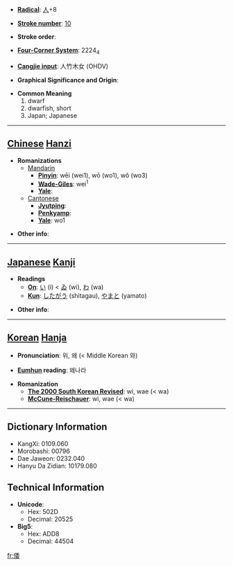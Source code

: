 * '''[[Wiktionary:Chinese radical index| Radical]]''': [[Wiktionary:Chinese radical index 人|人]]+8

* '''[[Wiktionary:Chinese total strokes index|Stroke number]]''': [[Wiktionary:Chinese total strokes index 10|10]]

* '''Stroke order''': 

* '''[[Wiktionary:Chinese four corner index|Four-Corner System]]''': 2224<sub>4</sub>

* '''[[Wiktionary:Chinese Cangjie index|Cangjie input]]''': 人竹木女 (OHDV)

* '''Graphical Significance and Origin''': 

* '''Common Meaning'''
*#dwarf
*# dwarfish, short
*#Japan; Japanese


----

== [[Chinese]] [[Hanzi]] ==

* '''Romanizations'''
** [[Mandarin]]
*** '''[[Pinyin]]''': wēi (wei1), wō (wo1), wǒ (wo3)
*** '''[[Wade-Giles]]''': wei<sup>1</sup>
*** '''[[Yale]]''': 
**[[Cantonese]]
***'''[[Jyutping]]''':
***'''[[Penkyamp]]''': 
***'''[[Yale]]''': wo1

* '''Other info''': 

----

== [[Japanese]] [[Kanji]] ==

* '''Readings'''
** '''[[On]]''': [[い]] (i) < [[ゐ]] (wi), [[わ]] (wa)
** '''[[Kun]]''': [[したがう]] (shitagau), [[やまと]] (yamato)

* '''Other info''':  

----

== [[Korean]] [[Hanja]] ==

* '''Pronunciation''': 위, 왜 (< Middle Korean 와)

* '''[[Eumhun]] reading''': 왜나라

* '''Romanization'''
** '''[[The 2000 South Korean Revised Romanization|The 2000 South Korean Revised]]''': wi, wae (< wa)
** '''[[McCune-Reischauer]]''': wi, wae (< wa)

----

== Dictionary Information ==

* KangXi: 0109.060
* Morobashi: 00796
* Dae Jaweon: 0232.040
* Hanyu Da Zidian: 10179.080

== Technical Information ==

* '''Unicode''':
** Hex: 502D
** Decimal: 20525
* '''Big5''':
** Hex: ADD8
** Decimal: 44504

[[fr:倭]]